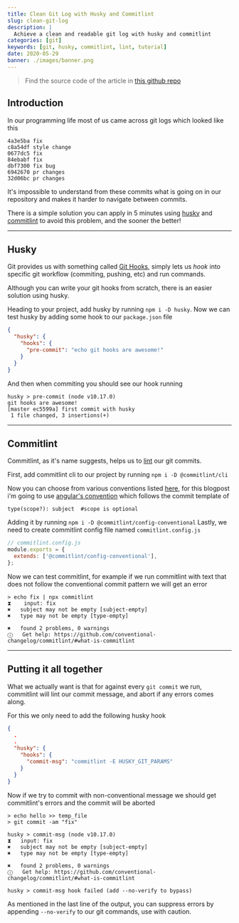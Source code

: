 ```yaml
---
title: Clean Git Log with Husky and Commitlint
slug: clean-git-log
description: |
  Achieve a clean and readable git log with husky and commitlint
categories: [git]
keywords: [git, husky, commitlint, lint, tutorial]
date: 2020-05-29
banner: ./images/banner.png
---
```


> Find the source code of the article in [this github repo](https://github.com/talohana/husky-commitlint-blogpost)

## Introduction

In our programming life most of us came across git logs which looked like this

```text
4a3e5ba fix
c8a54df style change
0677dc5 fix
84ebabf fix
dbf7300 fix bug
6942670 pr changes
32d06bc pr changes
```

It's impossible to understand from these commits what is going on
in our repository and makes it harder to navigate between commits.

There is a simple solution you can apply in 5 minutes using [husky](https://github.com/typicode/husky)
and [commitlint](https://github.com/conventional-changelog/commitlint) to avoid this problem, and the sooner the better!

---

## Husky

Git provides us with something called [Git Hooks](https://git-scm.com/book/en/v2/Customizing-Git-Git-Hooks),
simply lets us _hook_ into specific git workflow (commiting, pushing, etc) and run commands.

Although you can write your git hooks from scratch, there is an easier solution using husky.

Heading to your project, add husky by running `npm i -D husky`.
Now we can test husky by adding some hook to our `package.json` file

```json
{
  "husky": {
    "hooks": {
      "pre-commit": "echo git hooks are awesome!"
    }
  }
}
```

And then when commiting you should see our hook running

```text
husky > pre-commit (node v10.17.0)
git hooks are awesome!
[master ec5599a] first commit with husky
 1 file changed, 3 insertions(+)
```

---

## Commitlint

Commitlint, as it's name suggests, helps us to [lint](<https://en.wikipedia.org/wiki/Lint_(software)>) our git commits.

First, add commitlint cli to our project by running `npm i -D @commitlint/cli`

Now you can choose from various conventions listed [here](https://github.com/conventional-changelog/commitlint#shared-configuration), for this blogpost i'm going to use [angular's convention](https://github.com/angular/angular/blob/22b96b9/CONTRIBUTING.md#-commit-message-guidelines) which follows the commit template of

```text
type(scope?): subject  #scope is optional
```

Adding it by running `npm i -D @commitlint/config-conventional`
Lastly, we need to create commitlint config file named `commitlint.config.js`

```js
// commitlint.config.js
module.exports = {
  extends: ['@commitlint/config-conventional'],
};
```

Now we can test commitlint, for example if we run commitlint with text that does not follow the conventional commit pattern we will get an error

```shell
> echo fix | npx commitlint
⧗    input: fix
✖   subject may not be empty [subject-empty]
✖   type may not be empty [type-empty]

✖   found 2 problems, 0 warnings
ⓘ   Get help: https://github.com/conventional-changelog/commitlint/#what-is-commitlint
```

---

## Putting it all together

What we actually want is that for against every `git commit` we run, commitlint will lint our commit message, and abort if any errors comes along.

For this we only need to add the following husky hook

```json
{
  .
  .
  "husky": {
    "hooks": {
      "commit-msg": "commitlint -E HUSKY_GIT_PARAMS"
    }
  }
}
```

Now if we try to commit with non-conventional message we should get commitlint's errors and the commit will be aborted

```shell
> echo hello >> temp_file
> git commit -am "fix"

husky > commit-msg (node v10.17.0)
⧗   input: fix
✖   subject may not be empty [subject-empty]
✖   type may not be empty [type-empty]

✖   found 2 problems, 0 warnings
ⓘ   Get help: https://github.com/conventional-changelog/commitlint/#what-is-commitlint

husky > commit-msg hook failed (add --no-verify to bypass)
```

As mentioned in the last line of the output, you can suppress errors by appending `--no-verify` to our git commands, use with caution.
